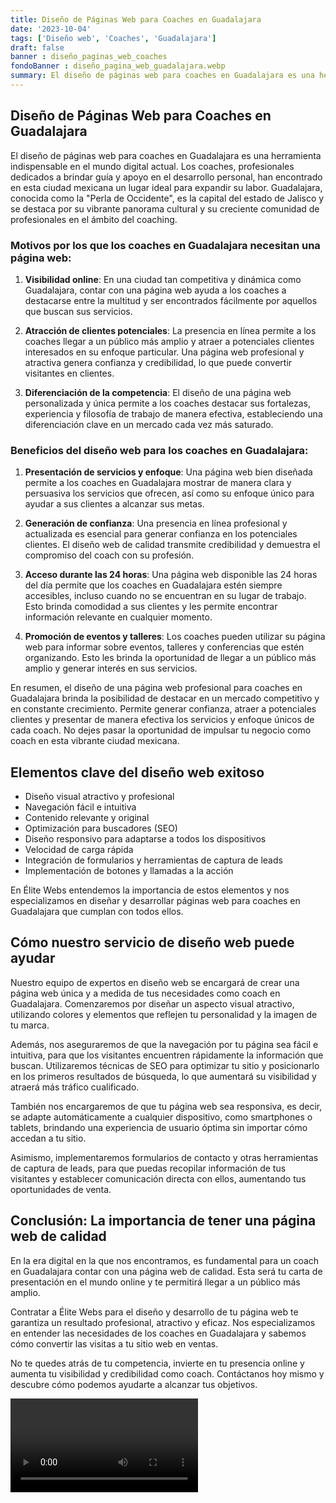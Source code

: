 ```yaml
---
title: Diseño de Páginas Web para Coaches en Guadalajara
date: '2023-10-04'
tags: ['Diseño web', 'Coaches', 'Guadalajara']
draft: false
banner : diseño_paginas_web_coaches
fondoBanner : diseño_pagina_web_guadalajara.webp
summary: El diseño de páginas web para coaches en Guadalajara es una herramienta indispensable en el mundo digital actual. Los coaches, profesionales dedicados a brindar guía y apoyo en el desarrollo personal, han encontrado en esta ciudad mexicana un lugar ideal para expandir su labor. Guadalajara, conocida como la Perla de Occidente, es la capital del estado de Jalisco y se destaca por su vibrante panorama cultural y su creciente comunidad de profesionales en el ámbito del coaching.
---
```


## Diseño de Páginas Web para Coaches en Guadalajara

El diseño de páginas web para coaches en Guadalajara es una herramienta indispensable en el mundo digital actual. Los coaches, profesionales dedicados a brindar guía y apoyo en el desarrollo personal, han encontrado en esta ciudad mexicana un lugar ideal para expandir su labor. Guadalajara, conocida como la "Perla de Occidente", es la capital del estado de Jalisco y se destaca por su vibrante panorama cultural y su creciente comunidad de profesionales en el ámbito del coaching.

### Motivos por los que los coaches en Guadalajara necesitan una página web:

1. **Visibilidad online**: En una ciudad tan competitiva y dinámica como Guadalajara, contar con una página web ayuda a los coaches a destacarse entre la multitud y ser encontrados fácilmente por aquellos que buscan sus servicios.

2. **Atracción de clientes potenciales**: La presencia en línea permite a los coaches llegar a un público más amplio y atraer a potenciales clientes interesados en su enfoque particular. Una página web profesional y atractiva genera confianza y credibilidad, lo que puede convertir visitantes en clientes.

3. **Diferenciación de la competencia**: El diseño de una página web personalizada y única permite a los coaches destacar sus fortalezas, experiencia y filosofía de trabajo de manera efectiva, estableciendo una diferenciación clave en un mercado cada vez más saturado.

### Beneficios del diseño web para los coaches en Guadalajara:

1. **Presentación de servicios y enfoque**: Una página web bien diseñada permite a los coaches en Guadalajara mostrar de manera clara y persuasiva los servicios que ofrecen, así como su enfoque único para ayudar a sus clientes a alcanzar sus metas.

2. **Generación de confianza**: Una presencia en línea profesional y actualizada es esencial para generar confianza en los potenciales clientes. El diseño web de calidad transmite credibilidad y demuestra el compromiso del coach con su profesión.

3. **Acceso durante las 24 horas**: Una página web disponible las 24 horas del día permite que los coaches en Guadalajara estén siempre accesibles, incluso cuando no se encuentran en su lugar de trabajo. Esto brinda comodidad a sus clientes y les permite encontrar información relevante en cualquier momento.

4. **Promoción de eventos y talleres**: Los coaches pueden utilizar su página web para informar sobre eventos, talleres y conferencias que estén organizando. Esto les brinda la oportunidad de llegar a un público más amplio y generar interés en sus servicios.

En resumen, el diseño de una página web profesional para coaches en Guadalajara brinda la posibilidad de destacar en un mercado competitivo y en constante crecimiento. Permite generar confianza, atraer a potenciales clientes y presentar de manera efectiva los servicios y enfoque únicos de cada coach. No dejes pasar la oportunidad de impulsar tu negocio como coach en esta vibrante ciudad mexicana.

<GifSeo />

<Cta />

## Elementos clave del diseño web exitoso

- Diseño visual atractivo y profesional
- Navegación fácil e intuitiva
- Contenido relevante y original
- Optimización para buscadores (SEO)
- Diseño responsivo para adaptarse a todos los dispositivos
- Velocidad de carga rápida
- Integración de formularios y herramientas de captura de leads
- Implementación de botones y llamadas a la acción

En Élite Webs entendemos la importancia de estos elementos y nos especializamos en diseñar y desarrollar páginas web para coaches en Guadalajara que cumplan con todos ellos.

## Cómo nuestro servicio de diseño web puede ayudar

Nuestro equipo de expertos en diseño web se encargará de crear una página web única y a medida de tus necesidades como coach en Guadalajara. Comenzaremos por diseñar un aspecto visual atractivo, utilizando colores y elementos que reflejen tu personalidad y la imagen de tu marca.

Además, nos aseguraremos de que la navegación por tu página sea fácil e intuitiva, para que los visitantes encuentren rápidamente la información que buscan. Utilizaremos técnicas de SEO para optimizar tu sitio y posicionarlo en los primeros resultados de búsqueda, lo que aumentará su visibilidad y atraerá más tráfico cualificado.

También nos encargaremos de que tu página web sea responsiva, es decir, se adapte automáticamente a cualquier dispositivo, como smartphones o tablets, brindando una experiencia de usuario óptima sin importar cómo accedan a tu sitio.

Asimismo, implementaremos formularios de contacto y otras herramientas de captura de leads, para que puedas recopilar información de tus visitantes y establecer comunicación directa con ellos, aumentando tus oportunidades de venta.

## Conclusión: La importancia de tener una página web de calidad

En la era digital en la que nos encontramos, es fundamental para un coach en Guadalajara contar con una página web de calidad. Esta será tu carta de presentación en el mundo online y te permitirá llegar a un público más amplio.

Contratar a Élite Webs para el diseño y desarrollo de tu página web te garantiza un resultado profesional, atractivo y eficaz. Nos especializamos en entender las necesidades de los coaches en Guadalajara y sabemos cómo convertir las visitas a tu sitio web en ventas.

No te quedes atrás de tu competencia, invierte en tu presencia online y aumenta tu visibilidad y credibilidad como coach. Contáctanos hoy mismo y descubre cómo podemos ayudarte a alcanzar tus objetivos.

<Video />

<CtaBot job='Coaches' city='Guadalajara'/>

<Gmaps query='Guadalajara+españa+maps' />